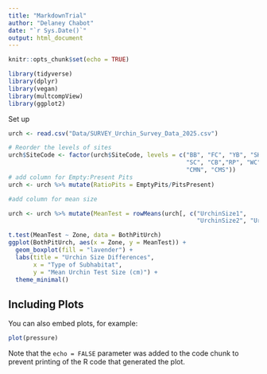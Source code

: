 ```yaml
---
title: "MarkdownTrial"
author: "Delaney Chabot"
date: "`r Sys.Date()`"
output: html_document
---
```


```r
knitr::opts_chunk$set(echo = TRUE)
```
```r
library(tidyverse)
library(dplyr)
library(vegan)
library(multcompView)
library(ggplot2)

```

Set up 
```r
urch <- read.csv("Data/SURVEY_Urchin_Survey_Data_2025.csv")

# Reorder the levels of sites 
urch$SiteCode <- factor(urch$SiteCode, levels = c("BB", "FC", "YB", "SH", "SB", 
                                                  "SC", "CB","RP", "WC", "CP", 
                                                  "CMN", "CMS"))
# add column for Empty:Present Pits
urch <- urch %>% mutate(RatioPits = EmptyPits/PitsPresent)

#add column for mean size

urch <- urch %>% mutate(MeanTest = rowMeans(urch[, c("UrchinSize1", 
                                                     "UrchinSize2", "UrchinSize3", "UrchinSize4", "UrchinSize5")]))
```

```r



t.test(MeanTest ~ Zone, data = BothPitUrch)
ggplot(BothPitUrch, aes(x = Zone, y = MeanTest)) +
  geom_boxplot(fill = "lavender") +
  labs(title = "Urchin Size Differences",
       x = "Type of Subhabitat",
       y = "Mean Urchin Test Size (cm)") +
  theme_minimal()

```

## Including Plots

You can also embed plots, for example:

```r
plot(pressure)
```

Note that the `echo = FALSE` parameter was added to the code chunk to prevent printing of the R code that generated the plot.
